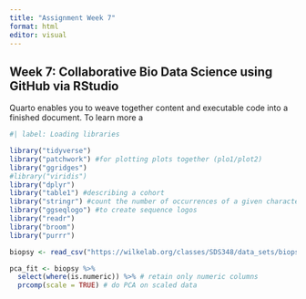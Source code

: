 ```yaml
---
title: "Assignment Week 7"
format: html
editor: visual
---
```


## Week 7: Collaborative Bio Data Science using GitHub via RStudio

Quarto enables you to weave together content and executable code into a finished document. To learn more a

```r
#| label: Loading libraries

library("tidyverse")
library("patchwork") #for plotting plots together (plo1/plot2)
library("ggridges")
#library("viridis")
library("dplyr")
library("table1") #describing a cohort
library("stringr") #count the number of occurrences of a given character in a string
library("ggseqlogo") #to create sequence logos
library("readr")
library("broom")
library("purrr")
```

```r
biopsy <- read_csv("https://wilkelab.org/classes/SDS348/data_sets/biopsy.csv")
```

```r
pca_fit <- biopsy %>% 
  select(where(is.numeric)) %>% # retain only numeric columns
  prcomp(scale = TRUE) # do PCA on scaled data

```
